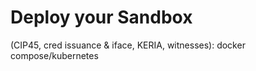 
# Deploy your Sandbox

<Callout type="info" emoji="ℹ️">
  (CIP45, cred issuance & iface, KERIA, witnesses): docker compose/kubernetes
</Callout>
